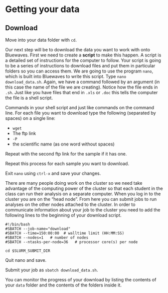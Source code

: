 # Getting your data

## Download

Move into your data folder with `cd`.

Our next step will be to download the data you want to work with onto Bluewaves.
First we need to create a **script** to make this happen.
A script is a detailed set of instructions for the computer to follow.
Your script is going to be a series of instructions to download files and put them in particular folders so you can access them.
We are going to use the program `nano`, which is built into Bluewaves to write this script.
Type `nano download_data.sh`.
Again, we have a command followed by an argument (in this case the name of the file we are creating).
Notice how the file ends in `.sh`.
Just like you have files that end in `.xls` or `.doc` this tells the computer the file is a shell script.

Commands in your shell script and just like commands on the command line.
For each file you want to download type the following (separated by spaces) on a single line:

* `wget`
* The ftp link
* `-P`
* the scientific name (as one word without spaces)

Repeat with the second ftp link for the sample if it has one.

Repeat this process for each sample you want to download.

Exit `nano` using `ctrl-x` and save your changes.

There are many people doing work on the cluster so we need take advantage of the computing power of the cluster
so that each student in the class can run their analysis on a separate computer.
When you log in to the cluster you are on the "head node".
From here you can submit jobs to run analyses on the other nodes attached to the cluster.
In order to communicate information about your job to the cluster you need to add the following lines to the beginning of your download script.

```
#!/bin/bash
#SBATCH --job-name="download"
#SBATCH --time=150:00:00  # walltime limit (HH:MM:SS)
#SBATCH --nodes=1   # number of nodes
#SBATCH --ntasks-per-node=36   # processor core(s) per node

cd $SLURM_SUBMIT_DIR

```

Quit nano and save.

Submit your job as `sbatch download_data.sh`.

You can monitor the progress of your download by listing the contents of your `data` folder and the contents of the folders inside it.
